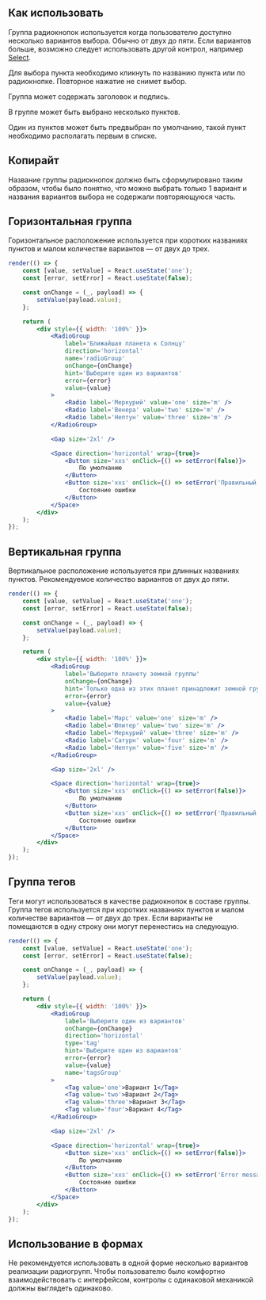 ## Как использовать

Группа радиокнопок используется когда пользователю доступно несколько вариантов выбора.
Обычно от двух до пяти. Если вариантов больше, возможно следует использовать другой контрол,
например [Select](/docs/select--select).

Для выбора пункта необходимо кликнуть по названию пункта или по радиокнопке. Повторное нажатие не снимет выбор.

Группа может содержать заголовок и подпись.

В группе может быть выбрано несколько пунктов.

Один из пунктов может быть предвыбран по умолчанию, такой пункт необходимо располагать первым в списке.

## Копирайт

Название группы радиокнопок должно быть сформулировано таким образом, чтобы было понятно, что можно выбрать только 1 вариант и
названия вариантов выбора не содержали повторяющуюся часть.

## Горизонтальная группа

Горизонтальное расположение используется при коротких названиях пунктов и малом количестве вариантов — от двух до трех.

```jsx live
render(() => {
    const [value, setValue] = React.useState('one');
    const [error, setError] = React.useState(false);

    const onChange = (_, payload) => {
        setValue(payload.value);
    };

    return (
        <div style={{ width: '100%' }}>
            <RadioGroup
                label='Ближайшая планета к Солнцу'
                direction='horizontal'
                name='radioGroup'
                onChange={onChange}
                hint='Выберите один из вариантов'
                error={error}
                value={value}
            >
                <Radio label='Меркурий' value='one' size='m' />
                <Radio label='Венера' value='two' size='m' />
                <Radio label='Нептун' value='three' size='m' />
            </RadioGroup>

            <Gap size='2xl' />

            <Space direction='horizontal' wrap={true}>
                <Button size='xxs' onClick={() => setError(false)}>
                    По умолчанию
                </Button>
                <Button size='xxs' onClick={() => setError('Правильный ответ: Меркурий')}>
                    Состояние ошибки
                </Button>
            </Space>
        </div>
    );
});
```

## Вертикальная группа

Вертикальное расположение используется при длинных названиях пунктов. Рекомендуемое количество вариантов от двух до пяти.

```jsx live
render(() => {
    const [value, setValue] = React.useState('one');
    const [error, setError] = React.useState(false);

    const onChange = (_, payload) => {
        setValue(payload.value);
    };

    return (
        <div style={{ width: '100%' }}>
            <RadioGroup
                label='Выберите планету земной группы'
                onChange={onChange}
                hint='Только одна из этих планет принадлежит земной группе'
                error={error}
                value={value}
            >
                <Radio label='Марс' value='one' size='m' />
                <Radio label='Юпитер' value='two' size='m' />
                <Radio label='Меркурий' value='three' size='m' />
                <Radio label='Сатурн' value='four' size='m' />
                <Radio label='Нептун' value='five' size='m' />
            </RadioGroup>

            <Gap size='2xl' />

            <Space direction='horizontal' wrap={true}>
                <Button size='xxs' onClick={() => setError(false)}>
                    По умолчанию
                </Button>
                <Button size='xxs' onClick={() => setError('Правильный ответ: Марс')}>
                    Состояние ошибки
                </Button>
            </Space>
        </div>
    );
});
```

## Группа тегов

Теги могут использоваться в качестве радиокнопок в составе группы.
Группа тегов используется при коротких названиях пунктов и малом количестве вариантов — от двух до трех.
Если варианты не помещаются в одну строку они могут перенестись на следующую.

```jsx live
render(() => {
    const [value, setValue] = React.useState('one');
    const [error, setError] = React.useState(false);

    const onChange = (_, payload) => {
        setValue(payload.value);
    };

    return (
        <div style={{ width: '100%' }}>
            <RadioGroup
                label='Выберите один из вариантов'
                onChange={onChange}
                direction='horizontal'
                type='tag'
                hint='Выберите один из вариантов'
                error={error}
                value={value}
                name='tagsGroup'
            >
                <Tag value='one'>Вариант 1</Tag>
                <Tag value='two'>Вариант 2</Tag>
                <Tag value='three'>Вариант 3</Tag>
                <Tag value='four'>Вариант 4</Tag>
            </RadioGroup>

            <Gap size='2xl' />

            <Space direction='horizontal' wrap={true}>
                <Button size='xxs' onClick={() => setError(false)}>
                    По умолчанию
                </Button>
                <Button size='xxs' onClick={() => setError('Error message')}>
                    Состояние ошибки
                </Button>
            </Space>
        </div>
    );
});
```

## Использование в формах

Не рекомендуется использовать в одной форме несколько вариантов реализации радиогрупп.
Чтобы пользователю было комфортно взаимодействовать с интерфейсом, контролы с одинаковой механикой должны выглядеть одинаково.
